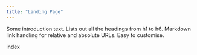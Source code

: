 ```yaml
---
title: "Landing Page"
---
```


Some introduction text. Lists out all the headings from h1 to h6. Markdown link handling for relative and absolute URLs. Easy to customise.

index